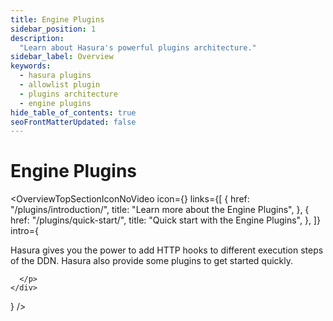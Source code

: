 ```yaml
---
title: Engine Plugins
sidebar_position: 1
description:
  "Learn about Hasura's powerful plugins architecture."
sidebar_label: Overview
keywords:
  - hasura plugins
  - allowlist plugin
  - plugins architecture
  - engine plugins
hide_table_of_contents: true
seoFrontMatterUpdated: false
---
```



# Engine Plugins

<OverviewTopSectionIconNoVideo
  icon={<Icon />}
  links={[
    {
      href: "/plugins/introduction/",
      title: "Learn more about the Engine Plugins",
    },
    {
      href: "/plugins/quick-start/",
      title: "Quick start with the Engine Plugins",
    },
  ]}
  intro={
    <div>
      <p>
        Hasura gives you the power to add HTTP hooks to different execution steps of the DDN. Hasura also provide
        some plugins to get started quickly.
      </p>
      <p>
        
      </p>
    </div>
  }
/>
